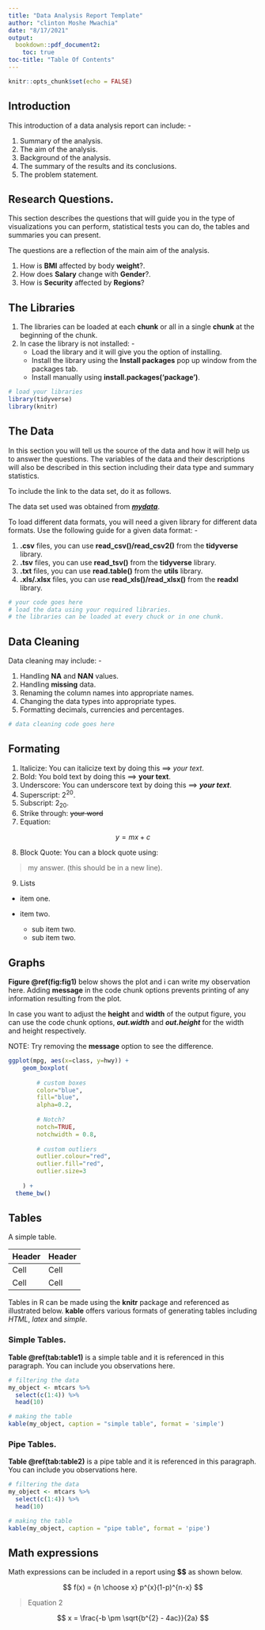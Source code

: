 ```yaml
---
title: "Data Analysis Report Template"
author: "clinton Moshe Mwachia"
date: "8/17/2021"
output: 
  bookdown::pdf_document2:
    toc: true
toc-title: "Table Of Contents"
---
```


```r
knitr::opts_chunk$set(echo = FALSE)
```

## Introduction

This introduction of a data analysis report can include: -

1. Summary of the analysis.
2. The aim of the analysis.
3. Background of the analysis.
4. The summary of the results and its conclusions.
5. The problem statement.

## Research Questions.

This section describes the questions that will guide you in the type of visualizations you can perform, statistical tests you can do, the tables and summaries you can present.

The questions are a reflection of the main aim of the analysis.

1. How is **BMI** affected by body **weight**?.
2. How does **Salary** change with **Gender**?.
3. How is **Security** affected by **Regions**?

## The Libraries

1. The libraries can be loaded at each **chunk** or all in a single **chunk** at the beginning of the chunk.
2. In case the library is not installed: -
    * Load the library and it will give you the option of installing.
    * Install the library using the **Install packages** pop up window from the packages tab.
    * Install manually using **install.packages('package')**.
    
```r
# load your libraries
library(tidyverse)
library(knitr)
```


## The Data

In this section you will tell us the source of the data and how it will help us to answer the questions. The variables of the data and their descriptions will also be described in this section including their data type and summary statistics.

To include the link to the data set, do it as follows.

The data set used was obtained from ***[mydata](https://github.com/clinton-mwachia/Report-template)***.

To load different data formats, you will need a given library for different data formats. Use the following guide for a given data format: -

1. **.csv** files, you can use **read_csv()/read_csv2()** from the **tidyverse** library.
2. **.tsv** files, you can use **read_tsv()** from the **tidyverse** library.
3. **.txt** files, you can use **read.table()** from the **utils** library.
4. **.xls/.xlsx** files, you can use **read_xls()/read_xlsx()** from the **readxl** library.

```r
# your code goes here
# load the data using your required libraries.
# the libraries can be loaded at every chuck or in one chunk.
```

## Data Cleaning

Data cleaning may include: -

1. Handling **NA** and **NAN** values.
2. Handling **missing** data.
3. Renaming the column names into appropriate names.
4. Changing the data types into appropriate types.
5. Formatting decimals, currencies and percentages.

```r
# data cleaning code goes here
```

## Formating

1. Italicize: You can italicize text by doing this ==> *your text*.
2. Bold: You bold text by doing this ==> **your text**.
3. Underscore: You can underscore text by doing this ==> ***your text***.
4. Superscript: 2^20^.
5. Subscript: 2~20~.
6. Strike through: ~~your word~~
7. Equation: 

$$
    y = mx + c
$$

8. Block Quote: You can a block quote using: 

> my answer. (this should be in a new line).

9. Lists

* item one.
* item two.

    + sub item two.
    + sub item two.
    

## Graphs

**Figure \@ref(fig:fig1)** below shows the plot and i can write my observation here. Adding **message** in the code chunk options prevents printing of any information resulting from the plot.

In case you want to adjust the **height** and **width** of the output figure, you can use the code chunk options, ***out.width*** and ***out.height*** for the width and height respectively.

NOTE: Try removing the **message** option to see the difference.

```r
ggplot(mpg, aes(x=class, y=hwy)) + 
    geom_boxplot(
        
        # custom boxes
        color="blue",
        fill="blue",
        alpha=0.2,
        
        # Notch?
        notch=TRUE,
        notchwidth = 0.8,
        
        # custom outliers
        outlier.colour="red",
        outlier.fill="red",
        outlier.size=3
    
    ) +
  theme_bw()
```

## Tables

A simple table.

Header | Header
----- | -------------
Cell | Cell
Cell | Cell

Tables in R can be made using the **knitr** package and referenced as illustrated below. **kable** offers various formats of generating tables including *HTML*, *latex* and  *simple*.

### Simple Tables.

**Table \@ref(tab:table1)** is a simple table and it is referenced in this paragraph. You can include you observations here.

```r
# filtering the data
my_object <- mtcars %>%
  select(c(1:4)) %>%
  head(10)

# making the table
kable(my_object, caption = "simple table", format = 'simple')
```

### Pipe Tables.

**Table \@ref(tab:table2)** is a pipe table and it is referenced in this paragraph. You can include you observations here.

```r
# filtering the data
my_object <- mtcars %>%
  select(c(1:4)) %>%
  head(10)

# making the table
kable(my_object, caption = "pipe table", format = 'pipe')
```

## Math expressions

Math expressions can be included in a report using **$$** as shown below.

$$
  f(x) = {n \choose x} p^{x}(1-p)^{n-x}
$$

> Equation 2

$$
  x = \frac{-b \pm \sqrt{b^{2} - 4ac}}{2a}
$$